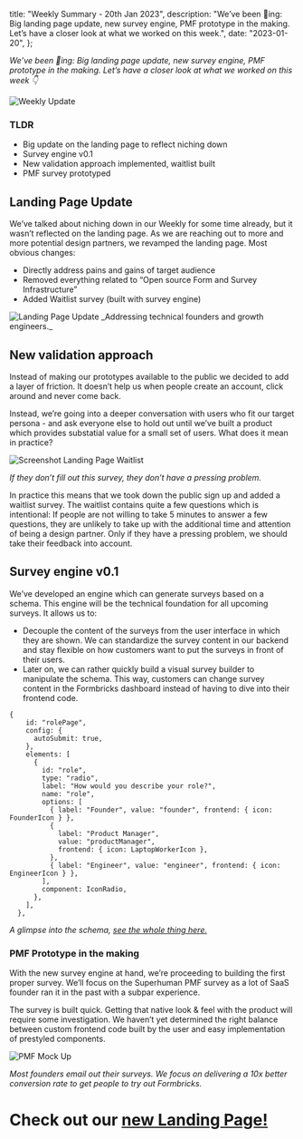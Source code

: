 

  title: "Weekly Summary - 20th Jan 2023",
  description:
    "We’ve been 🚢ing: Big landing page update, new survey engine, PMF prototype in the making. Let’s have a closer look at what we worked on this week.",
  date: "2023-01-20",
};

_We’ve been 🚢ing: Big landing page update, new survey engine, PMF prototype in the making. Let’s have a closer look at what we worked on this week 👇_

<Image src={HeaderImage} alt="Weekly Update" className="rounded-lg" />

### TLDR

- Big update on the landing page to reflect niching down
- Survey engine v0.1
- New validation approach implemented, waitlist built
- PMF survey prototyped

<HeroAnimation />

## Landing Page Update

We’ve talked about niching down in our Weekly for some time already, but it wasn’t reflected on the landing page. As we are reaching out to more and more potential design partners, we revamped the landing page. Most obvious changes:

- Directly address pains and gains of target audience
- Removed everything related to “Open source Form and Survey Infrastructure”
- Added Waitlist survey (built with survey engine)

<Image src={hackPMF} alt="Landing Page Update" className="rounded-lg" />
_Addressing technical founders and growth engineers._

## New validation approach

Instead of making our prototypes available to the public we decided to add a layer of friction. It doesn’t help us when people create an account, click around and never come back.

Instead, we’re going into a deeper conversation with users who fit our target persona - and ask everyone else to hold out until we’ve built a product which provides substatial value for a small set of users. What does it mean in practice?

<Image src={Waitlist} alt="Screenshot Landing Page Waitlist" className="rounded-lg" />

_If they don’t fill out this survey, they don’t have a pressing problem._

In practice this means that we took down the public sign up and added a waitlist survey. The waitlist contains quite a few questions which is intentional: If people are not willing to take 5 minutes to answer a few questions, they are unlikely to take up with the additional time and attention of being a design partner. Only if they have a pressing problem, we should take their feedback into account.

## Survey engine v0.1

We’ve developed an engine which can generate surveys based on a schema. This engine will be the technical foundation for all upcoming surveys. It allows us to:

- Decouple the content of the surveys from the user interface in which they are shown. We can standardize the survey content in our backend and stay flexible on how customers want to put the surveys in front of their users.
- Later on, we can rather quickly build a visual survey builder to manipulate the schema. This way, customers can change survey content in the Formbricks dashboard instead of having to dive into their frontend code.

```tsx
{
    id: "rolePage",
    config: {
      autoSubmit: true,
    },
    elements: [
      {
        id: "role",
        type: "radio",
        label: "How would you describe your role?",
        name: "role",
        options: [
          { label: "Founder", value: "founder", frontend: { icon: FounderIcon } },
          {
            label: "Product Manager",
            value: "productManager",
            frontend: { icon: LaptopWorkerIcon },
          },
          { label: "Engineer", value: "engineer", frontend: { icon: EngineerIcon } },
        ],
        component: IconRadio,
      },
    ],
  },
```

_A glimpse into the schema, [see the whole thing here.](https://github.com/formbricks/formbricks/blob/main/apps/formbricks-com/pages/waitlist.tsx)_

### PMF Prototype in the making

With the new survey engine at hand, we’re proceeding to building the first proper survey. We’ll focus on the Superhuman PMF survey as a lot of SaaS founder ran it in the past with a subpar experience.

The survey is built quick. Getting that native look & feel with the product will require some investigation. We haven’t yet determined the right balance between custom frontend code built by the user and easy implementation of prestyled components.

<Image src={pmfMock} alt="PMF Mock Up" className="rounded-lg" />

_Most founders email out their surveys. We focus on delivering a 10x better conversion rate to get people to try out Formbricks._

##

# Check out our [new Landing Page!](https://formbricks.com)

<NewsletterSignup />


